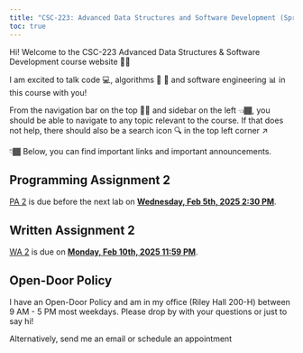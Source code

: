 ```yaml
---
title: "CSC-223: Advanced Data Structures and Software Development (Spring 2025)"
toc: true
---
```


Hi! Welcome to the CSC-223 Advanced Data Structures & Software Development course website 👋🏾 

I am excited to talk code 💻, algorithms 🔄 🔀 and software engineering 📊 in this course with you! 

From the navigation bar on the top ☝🏾 and sidebar on the left 👈🏾, you should be able to navigate to any topic relevant to the course. If that does not help, there should also be a search icon 🔍 in the top left corner ↗️

👇🏾 Below, you can find important links and important announcements.

<!-- 

::: {.callout-tip}
Enjoy the break 
::: -->

::: {.callout-caution}
# Programming Assignment 2
[PA 2](https://github.com/orgs/CSC223-Fall25/repositories) is due before the next lab on <b><u>Wednesday, Feb 5th, 2025 2:30 PM</b></u>.
:::


::: {.callout-caution} 
# Written Assignment 2
[WA 2](https://docs.google.com/document/d/1kcL9j3cE0m04tJCIOmgHrrvgiF70jV_WBfXesn3myeg/edit?usp=sharing) is due on <b><u>Monday, Feb 10th, 2025 11:59 PM</b></u>.
:::

::: {.callout-tip}
## Open-Door Policy
I have an Open-Door Policy and am in my office (Riley Hall 200-H) between 9 AM - 5 PM most weekdays. Please drop by with your questions or just to say hi!

Alternatively, send me an email or schedule an appointment
:::

